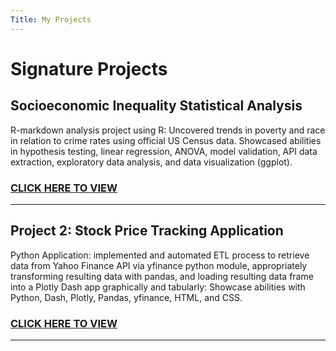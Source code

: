 ```yaml
---
Title: My Projects
---
```


# Signature Projects

## Socioeconomic Inequality Statistical Analysis

R-markdown analysis project using R: Uncovered trends in poverty and race in relation to crime rates using official US Census data. Showcased abilities in hypothesis testing, linear regression, ANOVA, model validation, API data extraction, exploratory data analysis, and data visualization (ggplot).

<a href= 'project_files/inequality_analysis.html' class='project-view-links'><h3>CLICK HERE TO VIEW</h3></a>
<hr>

## Project 2: Stock Price Tracking Application

Python Application: implemented and automated ETL process to retrieve data from Yahoo Finance API via yfinance python module, appropriately transforming resulting data with pandas, and loading resulting data frame into a Plotly Dash app graphically and tabularly: Showcase abilities with Python, Dash, Plotly, Pandas, yfinance, HTML, and CSS.

<a href= 'stock_prices.html' class='project-view-links'><h3>CLICK HERE TO VIEW</h3></a>
<hr>